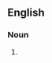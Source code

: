 ==English==

===Noun===
{{head|en|noun plural form|head=[[heads]] of [[household]]}}

# {{plural of|head of household|lang=en}}